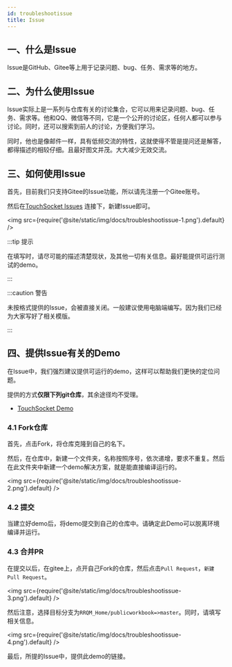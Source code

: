 ```yaml
---
id: troubleshootissue
title: Issue
---
```


## 一、什么是Issue

Issue是GitHub、Gitee等上用于记录问题、bug、任务、需求等的地方。

## 二、为什么使用Issue

Issue实际上是一系列与仓库有关的讨论集合，它可以用来记录问题、bug、任务、需求等。他和QQ、微信等不同，它是一个公开的讨论区，任何人都可以参与讨论。同时，还可以搜索到前人的讨论，方便我们学习。

同时，他也是像邮件一样，具有低频交流的特性，这就使得不管是提问还是解答，都得描述的相较仔细。且最好图文并茂。大大减少无效交流。

## 三、如何使用Issue

首先，目前我们只支持Gitee的Issue功能，所以请先注册一个Gitee账号。

然后在[TouchSocket Issues](https://gitee.com/RRQM_Home/TouchSocket/issues) 连接下，新建Issue即可。

<img src={require('@site/static/img/docs/troubleshootissue-1.png').default} />

:::tip 提示

在填写时，请尽可能的描述清楚现状，及其他一切有关信息。最好能提供可运行测试的demo。

:::  

:::caution 警告

未按格式提供的Issue，会被直接关闭。一般建议使用电脑端编写。因为我们已经为大家写好了相关模版。

:::  


## 四、提供Issue有关的Demo

在Issue中，我们强烈建议提供可运行的demo，这样可以帮助我们更快的定位问题。

提供的方式**仅限下列git仓库**，其余途径均不受理。

- [TouchSocket Demo](https://gitee.com/RRQM_Home/publicworkbook)

### 4.1 Fork仓库

首先，点击Fork，将仓库克隆到自己的名下。

然后，在仓库中，新建一个文件夹，名称按照序号，依次递增，要求不重复。然后在此文件夹中新建一个demo解决方案，就是能直接编译运行的。

<img src={require('@site/static/img/docs/troubleshootissue-2.png').default} />

### 4.2 提交

当建立好demo后，将demo提交到自己的仓库中。请确定此Demo可以脱离环境编译并运行。

### 4.3 合并PR

在提交以后，在gitee上，点开自己Fork的仓库，然后点击`Pull Request`，`新建Pull Request`。

<img src={require('@site/static/img/docs/troubleshootissue-3.png').default} />

然后注意，选择目标分支为`RRQM_Home/publicworkbook=>master`。同时，请填写相关信息。

<img src={require('@site/static/img/docs/troubleshootissue-4.png').default} />

最后，所提的Issue中，提供此demo的链接。

